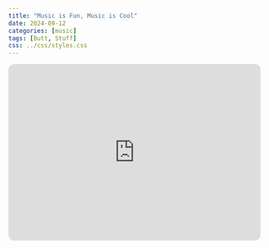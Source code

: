 ```yaml
---
title: "Music is Fun, Music is Cool"
date: 2024-09-12
categories: [music]
tags: [Butt, Stuff]
css: ../css/styles.css
---
```


<iframe style="border-radius:12px" src="https://open.spotify.com/embed/playlist/6ODx6QkeE2b2UvyfMNhNyx?utm_source=generator" width="100%" height="352" frameBorder="0" allowfullscreen="" allow="autoplay; clipboard-write; encrypted-media; fullscreen; picture-in-picture" loading="lazy"></iframe>


<!-- ## Introduction -->

<!-- In today's rapidly evolving world, **creativity** is a vital component of successful product design. Whether you're designing a physical product or a digital experience, understanding how creative thinking can shape user interaction is crucial. -->

<!-- In this post, we explore key strategies for **enhancing creativity** in your design process and how you can apply them to everyday problem-solving. -->

<!-- ![Creative Process](https://via.placeholder.com/600x400 "Creative Process in Design"){alt="Creative Process"} -->

<!-- ## Key Strategies for Creative Thinking -->

<!-- 1.  **Brainstorming**: Encourage free-flowing ideas without immediate critique. Write down everything and narrow down later. -->
<!-- 2.  **Mind Mapping**: Create a visual representation of ideas to find connections between seemingly unrelated concepts. -->
<!-- 3.  **Reverse Thinking**: Start with the problem and ask how it could have happened. This often leads to unexpected solutions. -->
<!-- 4.  **Prototyping**: Build fast, fail fast. Use rapid prototyping to test ideas early in the process. -->

<!-- ### The Role of Empathy -->

<!-- Creative thinking in product design isn't just about coming up with new ideas—it's also about understanding the **end user's needs**. Empathy mapping and **user personas** can help ensure that the creative ideas are grounded in real-world needs and desires. -->

<!-- \`\`\`{r} \# Here is a simple code example to illustrate how R can be used to simulate ideas: set.seed(42) ideas \<- sample(c("Empathy", "Innovation", "Prototyping", "Brainstorming"), 10, replace = TRUE) table(ideas) -->
